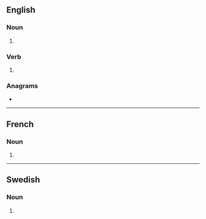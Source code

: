 ==English==

===Noun===
{{head|en|noun plural form}}

# {{plural of|samba|lang=en}}

===Verb===
{{head|en|verb form}}

# {{en-third-person singular of|samba}}

===Anagrams===
* {{anagrams|en|ambass}}

----

==French==

===Noun===
{{head|fr|noun plural form|g=?}}

# {{plural of|samba|lang=fr}}

----

==Swedish==

===Noun===
{{head|sv|noun form}}

# {{sv-noun-form-indef-gen|samba}}